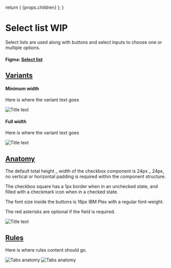 

  return (
    <Layout
      title="Design"
      sideNav="design"
      editPageRoute="design/components/select-list"
      shouldIncludePageIndex
    >
      {props.children}
    </Layout>
  );
}

# Select list WIP

<IntroText>
  Select lists are used along with buttons and select inputs to choose one or
  multiple options.
</IntroText>

#### Figma: [Select list](<https://www.figma.com/file/W3hxWj6VZydNaNGJSGxRsV/TableKit-Components-(3.0)>)

## [Variants](#variants)

#### Minimum width

Here is where the variant text goes

![Title text](/static/img/components/PLACEHOLDER.png 'IMAGEDESCRIPTION')

#### Full width

Here is where the variant text goes

![Title text](/static/img/components/PLACEHOLDER.png 'IMAGEDESCRIPTION')

## [Anatomy](website/src/design/components/select-list.html#anatomy)

The default total height _ width of the checkbox component is 24px _ 24px, no vertical or horizontal padding is required within the component structure.

The checkbox square has a 1px border when in an unchecked state, and filled with a checkmark icon when in a checked state.

The font size inside the buttons is 16px IBM Plex with a regular font-weight.

The red asterisks are optional if the field is required.

![Title text](/static/img/components/PLACEHOLDER.png 'IMAGEDESCRIPTION')

## [Rules](website/src/design/components/select-list.html#rules)

Here is where rules content should go.

![Tabs anatomy](/static/img/components/placeholder-rules.png 'IMAGEDESCRIPTION') ![Tabs anatomy](/static/img/components/placeholder-rules.png 'IMAGEDESCRIPTION')
